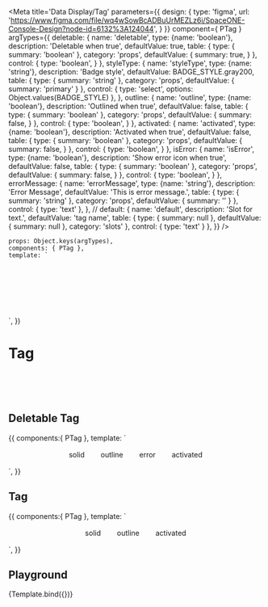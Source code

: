 
<Meta title='Data Display/Tag' parameters={{
    design: {
        type: 'figma',
        url: 'https://www.figma.com/file/wq4wSowBcADBuUrMEZLz6i/SpaceONE-Console-Design?node-id=6132%3A124044',
    }
}} component={ PTag } argTypes={{
    deletable: {
        name: 'deletable',
        type: {name: 'boolean'},
        description: 'Deletable when true',
        defaultValue: true,
        table: {
            type: {
                summary: 'boolean'
            },
            category: 'props',
            defaultValue: {
                summary: true,
            }
        },
        control: {
            type: 'boolean',
        }
    },
    styleType: {
        name: 'styleType',
        type: {name: 'string'},
        description: 'Badge style',
        defaultValue: BADGE_STYLE.gray200,
        table: {
            type: {
                summary: 'string'
            },
            category: 'props',
            defaultValue: {
                summary: 'primary'
            }
        },
        control: {
            type: 'select',
            options: Object.values(BADGE_STYLE)
        },
    },
    outline: {
        name: 'outline',
        type: {name: 'boolean'},
        description: 'Outlined when true',
        defaultValue: false,
        table: {
            type: {
                summary: 'boolean'
            },
            category: 'props',
            defaultValue: {
                summary: false,
            }
        },
        control: {
            type: 'boolean',
        }
    },
    activated: {
        name: 'activated',
        type: {name: 'boolean'},
        description: 'Activated when true',
        defaultValue: false,
        table: {
            type: {
                summary: 'boolean'
            },
            category: 'props',
            defaultValue: {
                summary: false,
            }
        },
        control: {
            type: 'boolean',
        }
    },
    isError: {
        name: 'isError',
        type: {name: 'boolean'},
        description: 'Show error icon when true',
        defaultValue: false,
        table: {
            type: {
                summary: 'boolean'
            },
            category: 'props',
            defaultValue: {
                summary: false,
            }
        },
        control: {
            type: 'boolean',
        }
    },
    errorMessage: {
        name: 'errorMessage',
        type: {name: 'string'},
        description: 'Error Message',
        defaultValue: 'This is error message.',
        table: {
            type: {
                summary: 'string'
            },
            category: 'props',
            defaultValue: {
                summary: ''
            }
        },
        control: {
            type: 'text'
        },
    },
    //
    default: {
        name: 'default',
        description: 'Slot for text.',
        defaultValue: 'tag name',
        table: {
            type: {
                summary: null
            },
            defaultValue: {
                summary: null
            },
            category: 'slots'
        },
        control: {
            type: 'text'
        }
    },
}}
/>

    props: Object.keys(argTypes),
    components: { PTag },
    template: `
<div style="display:flex; align-items:center; justify-content:center; height:100px;">
    <p-tag
        :styleType="styleType"
        :deletable="deletable"
        :outline="outline"
        :activated="activated"
        :is-error="isError"
        :error-message="errorMessage"
    >
        <template #default>{{ default }}</template>
    </p-tag>
</div>`,
})

# Tag

<br/>
<br/>
<br/>

## Deletable Tag
<Canvas>
    <Story name="Deletable Tag">
        {{
            components:{ PTag },
            template: `
<div style="display:flex; align-items:center; justify-content:center;">
    <p-tag style="margin: 1rem">solid</p-tag>
    <p-tag :outline="true" style="margin: 1rem">outline</p-tag>
    <p-tag :is-error="true" error-message="This is error message." style="margin: 1rem">error</p-tag>
    <p-tag :activated="true" style="margin: 1rem">activated</p-tag>
</div>`,
        }}
    </Story>
</Canvas>

## Tag
<Canvas>
    <Story name="Tag">
        {{
            components:{ PTag },
            template: `
<div style="display:flex; align-items:center; justify-content:center;">
    <p-tag :deletable="false" style="margin: 1rem">solid</p-tag>
    <p-tag :deletable="false" :outline="true" style="margin: 1rem">outline</p-tag>
    <p-tag :deletable="false" :activated="true" style="margin: 1rem">activated</p-tag>
</div>`,
        }}
    </Story>
</Canvas>

## Playground

<Canvas>
    <Story name="Playground" height="100px">
        {Template.bind({})}
    </Story>
</Canvas>

<ArgsTable story="Playground" />
